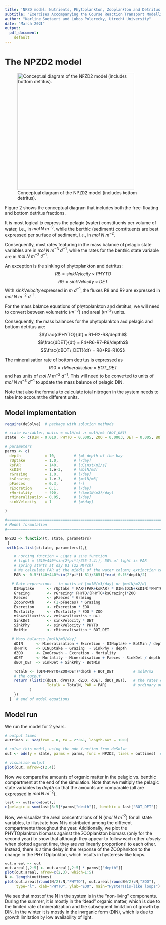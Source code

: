 ```yaml
---
title: 'NPZD model: Nutrients, Phytoplankton, Zooplankton and Detritus in a Marine Bay'
subtitle: "Exercises Accompanying the Course Reaction Transport Modelling in the Hydrosphere"
author: "Karline Soetaert and Lubos Polerecky, Utrecht University"
date: "March 2021"
output: 
  pdf_document:
    default
---
```


# The NPZD2 model

![Conceptual diagram of the NPZD2 model (includes bottom detritus).](NPZD2.png){width=10cm}

Figure 2 shows the conceptual diagram that includes both the free-floating and bottom detritus fractions.

It is most logical to express the pelagic (water) constituents per volume of water, i.e., in $mol~N~m^{-3}$, while the benthic (sediment) constituents are best expressed per surface of sediment, i.e., in  $mol~N~m^{-2}$. 

Consequently, most rates featuring in the mass balance of pelagic state variables are in $mol~N~m^{-3}~d^{-1}$, while the rates for the benthic state variable are in $mol~N~m^{-2}~d^{-1}$. 

An exception is the sinking of phytoplankton and detritus:
$$R8 = sinkVelocity\times PHYTO$$
$$R9 = sinkVelocity\times DET$$
With *sinkVelocity* expressed in $m~d^{-1}$, the fluxes R8 and R9 are expressed in $mol~N~m^{-2}~d^{-1}$. 

For the mass balance equations of phytoplankton and detritus, we will need to convert between volumetric ($m^{-3}$) and areal ($m^{-2}$) units.

Consequently, the mass balances for the phytoplankton and pelagic and bottom detritus are:
$$\frac{dPHYTO}{dt} = R1-R2-R8/depth$$
$$\frac{dDET}{dt} = R4+R6-R7-R9/depth$$
$$\frac{dBOT\_DET}{dt} = R8+R9-R10$$

The mineralisation rate of bottom detritus is expressed as 
$$R10 = rMineralisation\times BOT\_DET$$
and has units of $mol~N~m^{-2}~d^{-1}$. This will need to be converted to units of $mol~N~m^{-3}~d^{-1}$ to update the mass balance of pelagic DIN. 


Note that also the formula to calculate total nitrogen in the system needs to take into account the different units.

## Model implementation

```r
require(deSolve)  # package with solution methods

# state variables, units = molN/m3 or molN/m2 (BOT_DET)
state  <- c(DIN = 0.010, PHYTO = 0.0005, ZOO = 0.0003, DET = 0.005, BOT_DET = 0.005) 

# parameters
parms <- c(
  depth           = 10,        # [m] depth of the bay
  rUptake         = 1.0,       # [/day]
  ksPAR           = 140,       # [uEinst/m2/s]
  ksDIN           = 1.e-3,     # [molN/m3]
  rGrazing        = 1.0,       # [/day]
  ksGrazing       = 1.e-3,     # [molN/m3]
  pFaeces         = 0.3,       # [-]
  rExcretion      = 0.1,       # [/day]
  rMortality      = 400,       # [/(molN/m3)/day]
  rMineralisation = 0.05,      # [/day]
  sinkVelocity    = 1          # [m/day]
     
)

#=============================================================================
# Model formulation
#=============================================================================

NPZD2 <- function(t, state, parameters)
 {
 with(as.list(c(state, parameters)),{

    # Forcing function = Light a sine function
    # light = (540+440*sin(2*pi*t/365-1.4)), 50% of light is PAR 
    # spring starts at day 81 (22 March)
    # We calculate PAR at the middle of the water column; extinction coefficient=0.05/m
    PAR <- 0.5*(540+440*sin(2*pi*(t-81)/365))*exp(-0.05*depth/2)

   # Rate expressions - in units of [molN/m3/day] or [molN/m2/d]
    DINuptake      <- rUptake * PAR/(PAR+ksPAR) * DIN/(DIN+ksDIN)*PHYTO # molN/m3/d
    Grazing        <- rGrazing* PHYTO/(PHYTO+ksGrazing)*ZOO             # molN/m3/d
    Faeces         <- pFaeces * Grazing                                 # molN/m3/d
    ZooGrowth      <- (1-pFaeces) * Grazing                             # molN/m3/d
    Excretion      <- rExcretion * ZOO                                  # molN/m3/d
    Mortality      <- rMortality * ZOO * ZOO                            # molN/m3/d
    Mineralisation <- rMineralisation * DET                             # molN/m3/d
    SinkDet        <- sinkVelocity * DET                                # molN/m2/d !
    SinkPhy        <- sinkVelocity * PHYTO                              # molN/m2/d !
    BotMin         <- rMineralisation * BOT_DET                         # molN/m2/d !
    
   # Mass balances [molN/m3/day]
    dDIN      <- Mineralisation + Excretion - DINuptake + BotMin / depth  # molN/m3/d
    dPHYTO    <- DINuptake - Grazing  - SinkPhy / depth                   # molN/m3/d
    dZOO      <- ZooGrowth - Excretion - Mortality                        # molN/m3/d
    dDET      <- Mortality - Mineralisation + Faeces - SinkDet / depth    # molN/m3/d
    dBOT_DET  <- SinkDet + SinkPhy - BotMin                               # molN/m2/d !
    
    TotalN <- (DIN+PHYTO+ZOO+DET)*depth + BOT_DET         # molN/m2
    # the output
    return (list(c(dDIN, dPHYTO, dZOO, dDET, dBOT_DET),   # the rates of change
                   TotalN = TotalN, PAR = PAR)            # ordinary output variable
           )
    })
  }  # end of model equations
``` 

## Model run

We run the model for 2 years. 

```r
# output times
outtimes <- seq(from = 0, to = 2*365, length.out = 1000)  

# solve this model, using the ode function from deSolve
out <- ode(y = state, parms = parms, func = NPZD2, times = outtimes)  # solution

# visualise output
plot(out, mfrow=c(2,4))
```

Now we compare the amounts of organic matter in the pelagic vs. benthic compartment at the end of the simulation. Note that we multiply the pelagic state variables by *depth* so that the amounts are comparable (all are expressed in $mol~N~m^{-2}$).
```r
last <- out[nrow(out),]
c(pelagic = sum(last[3:5]*parms["depth"]), benthic = last["BOT_DET"])
```

Now, we visualize the areal concentrations of N ($mol~N~m^{-2}$) for all state variables, to illustrate how N is distributed among the different compartments throughout the year. Additionally, we plot the PHYTOplankton biomass against the ZOOplankton biomass (only for the second year) to show that although they appear to follow each other *closely* when plotted against time, they are *not* linearly proportional to each other. Instead, there is a time delay in the response of the ZOOplankton to the change in the PHYTOplankton, which results in hysteresis-like loops.

```r
out.areal <- out
out.areal[,2:5] <- out.areal[,2:5] * parms[["depth"]]
plot(out.areal, mfrow=c(2,3), which=1:5)
N <- length(outtimes)
plot(out.areal[round(N/2):N,"PHYTO"], out.areal[round(N/2):N,"ZOO"], 
     type="l", xlab="PHYTO", ylab="ZOO", main="Hysteresis-like loops")
```

We see that most of the N in the system is in the "non-living" components. During the summer, it is mostly in the "dead" organic matter, which is due to the limited rate of mineralization and the subsequent limitation of growth by DIN. In the winter, it is mostly in the inorganic form (DIN), which is due to growth limitation by low availability of light.

